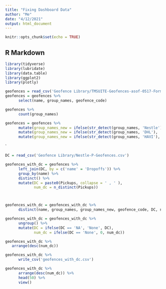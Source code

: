 ```yaml
---
title: "Fixing Dashboard Data"
author: "Me"
date: "4/12/2021"
output: html_document
---
```


```r
knitr::opts_chunk$set(echo = TRUE)
```

## R Markdown

```r
library(tidyverse)
library(lubridate)
library(data.table)
library(ggplot2)
library(plotly)
```

```r
geofences = read_csv('Geofence Library/TMSUITE-Geofences-asof-0517-Formatted.csv')
geofences = geofences %>%
      select(name, group_names, geofence_code)

```

```r
geofences %>%
      count(group_names)
```

```r
geofences = geofences %>%
      mutate(group_names_new = ifelse(str_detect(group_names, 'Nestle'), 'Nestle', NA)) %>%
      mutate(group_names_new = ifelse(str_detect(group_names, 'DHL'), 'DHL', group_names_new)) %>%
      mutate(group_names_new = ifelse(str_detect(group_names, 'HAVI'), 'HAVI', group_names_new))
```
`


```r
DC = read_csv('Geofence Library/Nestle-P-Geofences.csv') 
```

```r
geofences_with_dc = geofences %>%
      left_join(DC, by = c('name' = 'Dropoffs')) %>%
      group_by(name) %>%
      distinct() %>%
      mutate(DC = paste0(Pickups, collapse = ' , ' ),
             num_dc = n_distinct(Pickups))



geofences_with_dc = geofences_with_dc %>%
      distinct(name, group_names, group_names_new, geofence_code, DC, num_dc)
```


```r
geofences_with_dc = geofences_with_dc %>%
      ungroup() %>%
      mutate(DC = ifelse(DC == 'NA', 'None', DC),
             num_dc = ifelse(DC == 'None', 0, num_dc))
```

```r
geofences_with_dc %>%
   arrange(desc(num_dc))   
```


```r
geofences_with_dc %>%
      write_csv('geofences_with_dc.csv')
```

```r
geofences_with_dc %>%
      arrange(desc(num_dc)) %>%
      head(50) %>%
      view()
```

